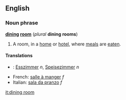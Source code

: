 ==English==
===Noun phrase===
{{wikipedia}}
'''[[dining]] [[room]]''' (''plural'' '''dining rooms''')

#A room, in a [[home]] or [[hotel]], where [[meal]]s are [[eaten]].

====Translations====
*{{de}}: [[Esszimmer]] ''n'', [[Speisezimmer]] ''n''
*French: [[salle à manger]] ''f''
*Italian: [[sala da pranzo]] ''f''

[[it:dining room]]
